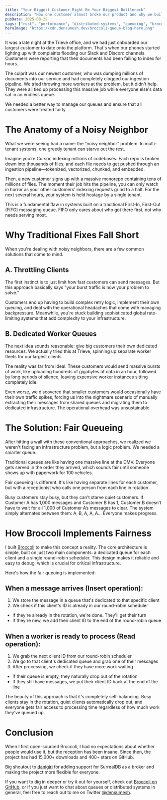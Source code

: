 ```yaml
---
title: "Your Biggest Customer Might Be Your Biggest Bottleneck"
description: "How one customer almost broke our product and why we built Broccoli to make queues fair for everyone"
pubDate: 2025-08-29
tags: ["rust", "performance", "distributed-systems", "queueing", "broccoli"]
heroImage: "https://cdn.densumesh.dev/broccoli-queue-blog-hero.png"
---
```



<BlogImage
    src="https://cdn.densumesh.dev/broccoli-queue-blog-hero.png"
    alt="Broccoli queueing illustration"
    className='max-h-[600px] my-4'
    caption='An illustration of the how messages get bottlenecked.'
    client:load
/>


It was a late night at the Trieve office, and we had just onboarded our largest customer to date onto the platform. That's when our phones started lighting up with complaints flooding our Slack and Discord channels. Customers were reporting that their documents had been failing to index for hours.

The culprit was our newest customer, who was dumping millions of documents into our service and had completely clogged our ingestion pipeline. We tried throwing more workers at the problem, but it didn't help. They were all tied up processing this massive job while everyone else's data sat in an endless queue.

We needed a better way to manage our queues and ensure that all customers were treated fairly.

# The Anatomy of a Noisy Neighbor

What we were seeing had a name: the “noisy neighbor” problem. In multi-tenant systems, one greedy tenant can starve out the rest.

Imagine you’re Cursor, indexing millions of codebases. Each repo is broken down into thousands of files, and each file needs to get pushed through an ingestion pipeline—tokenized, vectorized, chunked, and embedded.

Then, a new customer signs up with a massive monorepo containing tens of millions of files. The moment their job hits the pipeline, you can only watch in horror as your other customers' indexing requests grind to a halt. For the next several hours, your system is held hostage by a single tenant.

<BlogImage
    src="https://cdn.densumesh.dev/fifo-queue.png"
    alt="FIFO queue illustration"
    className="w-[700px] my-4"
    caption="In a traditional FIFO queue, smaller jobs are stuck waiting behind one massive job."
    client:load
/>

This is a fundamental flaw in systems built on a traditional First-In, First-Out (FIFO) messaging queue. FIFO only cares about who got there first, not who needs serving most.

# Why Traditional Fixes Fall Short

When you're dealing with noisy neighbors, there are a few common solutions that come to mind.

## A. Throttling Clients

The first instinct is to just limit how fast customers can send messages. But this approach basically says "your burst traffic is now your problem to solve."

Customers end up having to build complex retry logic, implement their own queuing, and deal with the operational headaches that come with managing backpressure. Meanwhile, you're stuck building sophisticated global rate-limiting systems that add complexity to your infrastructure.

## B. Dedicated Worker Queues

The next idea sounds reasonable: give big customers their own dedicated resources. We actually tried this at Trieve, spinning up separate worker fleets for our largest clients.

The reality was far from ideal. These customers would send massive bursts of work, like uploading hundreds of gigabytes of data in an hour, followed by long periods of silence, leaving expensive worker instances sitting completely idle.

Even worse, we discovered that smaller customers would occasionally have their own traffic spikes, forcing us into the nightmare scenario of manually extracting their messages from shared queues and migrating them to dedicated infrastructure. The operational overhead was unsustainable.

# The Solution: Fair Queueing

After hitting a wall with these conventional approaches, we realized we weren't facing an infrastructure problem, but a logic problem. We needed a smarter queue.

Traditional queues are like having one massive line at the DMV. Everyone gets served in the order they arrived, which sounds fair until someone shows up with paperwork for 100 vehicles.

Fair queueing is different. It's like having separate lines for each customer, but with a receptionist who calls one person from each line in rotation.

<BlogImage
    src="https://cdn.densumesh.dev/fair-queue.png"
    alt="Fair queue illustration"
    className="w-[700px] my-4"
    caption="Fair queueing ensures every customer gets a turn, preventing starvation."
    client:load
/>

Busy customers stay busy, but they can't starve quiet customers. If Customer A has 1,000 messages and Customer B has 1, Customer B doesn’t have to wait for all 1,000 of Customer A’s messages to clear. The system simply alternates between them: A, B, A, A, A... Everyone makes progress.

# How Broccoli Implements Fairness

I built [Broccoli](https://github.com/densumesh/broccoli) to make this concept a reality. The core architecture is simple, built on just two main components: a dedicated queue for each client and a single round-robin scheduler. This design makes it reliable and easy to debug, which is crucial for critical infrastructure.

Here's how the fair queuing is implemented:


<BlogImage
    src="https://cdn.densumesh.dev/fairness-algo.png"
    alt="Fairness algorithm illustration"
    className="w-[700px] my-4"
    caption="Pseudo code for fairness algorithm"
    client:load
/>

## When a message arrives (Insert operation):
1. We store the message in a queue that's dedicated to that specific client  
2. We check if this client's ID is already in our round-robin scheduler  
<div className="pl-6 mt-[-15px]">
    <ul className="list-disc list-inside">
        <li>If they're already in the rotation, we're done. They'll get their turn</li>
        <li>If they're new, we add their client ID to the end of the round-robin queue</li>
    </ul>
</div>

## When a worker is ready to process (Read operation):
1. We grab the next client ID from our round-robin scheduler  
2. We go to that client's dedicated queue and grab one of their messages  
3. After processing, we check if they have more work waiting  
<div className="pl-6 mt-[-15px]">
    <ul className="list-disc list-inside">
        <li>If their queue is empty, they naturally drop out of the rotation</li>
        <li>If they still have messages, we put their client ID back at the end of the line</li>
    </ul>
</div>

The beauty of this approach is that it's completely self-balancing. Busy clients stay in the rotation, quiet clients automatically drop out, and everyone gets fair access to processing time regardless of how much work they've queued up.

# Conclusion

When I first open-sourced Broccoli, I had no expectations about whether people would use it, but the reception has been insane. Since then, the project has had 15,000+ downloads and 400+ stars on GitHub.

Big shoutout to [danigiri](https://github.com/danigiri) for adding support for SurrealDB as a broker and making the project more flexible for everyone.

If you want to dig in deeper or try it out for yourself, check out [Broccoli on GitHub](https://github.com/densumesh/broccoli), or if you just want to chat about queues or distributed systems in general, feel free to reach out to me on Twitter [@densumesh](https://twitter.com/densumesh).
